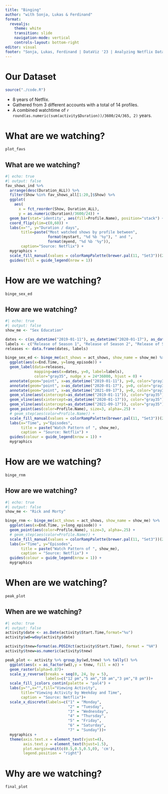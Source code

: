 ```yaml
---
title: "Binging"
author: "with Sonja, Lukas & Ferdinand"
format: 
  revealjs:
    theme: white 
    transition: slide
    navigation-mode: vertical
    controls-layout: bottom-right
editor: visual
footer: "Sonja, Lukas, Ferdinand | DataViz '23 | Analyzing Netflix Data"
---
```


# Our Dataset

```r
source("./code.R")
```

-   8 years of Netflix.
-   Gathered from 3 different accounts with a total of 14 profiles.
-   A combined watchtime of `r round(as.numeric(sum(activity$Duration))/3600/24/365, 2)` years.

# What are we watching?

```r
plot_favs
```

## What are we watching?

```r
#| echo: true
#| output: false
fav_shows_ind %>% 
  arrange(desc(Duration_ALL)) %>% 
  filter(Show %in% fav_shows_all[1:20,]$Show) %>%
  ggplot(
    aes(
      x = fct_reorder(Show, Duration_ALL), 
      y = as.numeric(Duration)/3600/24)) + 
  geom_bar(stat='identity', aes(fill=Profile.Name), position="stack") + 
  coord_flip(ylim=c(0,60)) + 
  labs(x="", y="Duration / days",
       title=paste("Most watched shows by profile between", 
                   format(mystart, "%d %b '%y"), " and ", 
                   format(myend, "%d %b '%y")),
       caption="Source: Netflix") + 
  mygraphics + 
  scale_fill_manual(values = colorRampPalette(brewer.pal(11, "Set3"))(22)) + 
  guides(fill = guide_legend(nrow = 1))
```

# How are we watching?

```r
binge_sex_ed
```

## How are we watching?

```r
#| echo: true
#| output: false
show_me <- "Sex Education"

dates <- c(as_datetime("2019-01-11"), as_datetime("2020-01-17"), as_datetime("2021-09-17"))
labels <- c("Release of Season 1", "Release of Season 2", "Release of Season 3")
releases <- data.frame(dates, labels)

binge_sex_ed <- binge_me(act_shows = act_shows, show_name = show_me) %>%
  ggplot(aes(x=End.Time, y=long_episode)) + 
  geom_label(data=releases, 
             mapping=aes(x=dates, y=0, label=labels), 
             color="gray35", nudge_x = 24*36000, hjust = 0) +
  annotate(geom="point", x=as_datetime("2019-01-11"), y=0, color="gray35", size=3) +
  annotate(geom="point", x=as_datetime("2020-01-17"), y=0, color="gray35", size=3) +
  annotate(geom="point", x=as_datetime("2021-09-17"), y=0, color="gray35", size=3) +
  geom_vline(aes(xintercept=as_datetime("2019-01-11")), color="gray35") +
  geom_vline(aes(xintercept=as_datetime("2020-01-17")), color="gray35") +
  geom_vline(aes(xintercept=as_datetime("2021-09-17")), color="gray35") +
  geom_point(aes(color=Profile.Name), size=3, alpha=.25) +
  # geom_step(aes(color=Profile.Name)) + 
  scale_fill_manual(values = colorRampPalette(brewer.pal(11, "Set3"))(22)) + 
  labs(x="Time", y="Episodes", 
       title = paste("Watch Pattern of ", show_me), 
       caption = "Source: Netflix") + 
  guides(colour = guide_legend(nrow = 1)) + 
  mygraphics
```

# How are we watching?

```r
binge_rnm
```

## How are we watching?

```r
#| echo: true
#| output: false
show_me <- "Rick and Morty"

binge_rnm <- binge_me(act_shows = act_shows, show_name = show_me) %>%
  ggplot(aes(x=End.Time, y=long_episode)) + 
  geom_point(aes(color=Profile.Name), size=3, alpha=.25) +
  # geom_step(aes(color=Profile.Name)) + 
  scale_fill_manual(values = colorRampPalette(brewer.pal(11, "Set3"))(22)) + 
  labs(x="Time", y="Episodes", 
       title = paste("Watch Pattern of ", show_me), 
       caption = "Source: Netflix") + 
  guides(colour = guide_legend(nrow = 1)) + 
  mygraphics
```

# When are we watching?

```r
peak_plot
```

## When are we watching?

```r
#| echo: true
#| output: false
activity$date <- as.Date(activity$Start.Time,format="%u")
activity$wd=wday(activity$date)

activity$tnew=format(as.POSIXct(activity$Start.Time), format = "%H") 
activity$tnew=as.numeric(activity$tnew)

peak_plot <- activity %>% group_by(wd,tnew) %>% tally() %>%
  ggplot(aes(x = as_factor(wd),y = tnew, fill = n)) + 
  geom_raster(alpha=0.87)+
  scale_y_reverse(breaks = seq(0, 24, by = 5),
                  labels=c("12 pm","5 am","10 am","3 pm","8 pm"))+
  scale_fill_jcolors_contin(palette = "pal4") +
  labs(y="",x="",fill="Viewing Activity",
       title="Viewing Activity by Weekday and Time", 
       caption = "Source: Netflix")+
  scale_x_discrete(labels=c("1" = "Monday",
                            "2" = "Tuesday",
                            "3" = "Wednesday",
                            "4" = "Thursday",
                            "5" = "Friday",
                            "6" = "Saturday",
                            "7" = "Sunday"))+
  mygraphics + 
  theme(axis.text.x = element_text(vjust=4),
        axis.text.y = element_text(hjust=1.5),
        plot.margin=unit(c(0.5,0.5,0.5,0), 'cm'), 
        legend.position = "right")
```

# Why are we watching?

```r
final_plot
```
